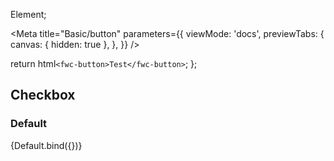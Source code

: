 Element;

<Meta
  title="Basic/button"
  parameters={{
    viewMode: 'docs',
    previewTabs: {
      canvas: { hidden: true },
    },
  }}
/>

  return html`<fwc-button>Test</fwc-button>`;
};

## Checkbox

### Default

<Canvas>
  <Story name="default" args={{}}>
    {Default.bind({})}
  </Story>
</Canvas>
